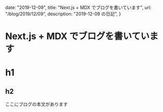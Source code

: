   date: "2019-12-09",
  title: "Next.js + MDX でブログを書いています",
  url: "/blog/2019/12/09",
  description: "2019-12-09 の日記",
}

# Next.js + MDX でブログを書いています

# h1

## h2

ここにブログの本文があります
